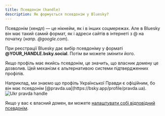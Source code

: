 ```yaml
---
title: Псевдонім (handle)
description: Як формується псевдонім у Bluesky?
---
```



Псевдонім (хендл) — це нікнейм, як і в інших соцмережах. Але в Bluesky він має такий самий формат,
як і адреси сайтів в інтернеті з @ на початку (_напр. @google.com_).

При реєстрації Bluesky дає вибір псевдоніму у форматі **@YOUR_HANDLE.bsky.social**. Потім ви можете
змінити його.

Якщо профіль має якийсь псевдонім, це значить, що власник домену це дозволив. Цей механізм є
альтернативою системи підтвердженних профілів.

<Aside>
  Наприклад, ми знаємо що профіль Української Правди є офіційним, бо він має псевдонім
  [@pravda.ua](https://bsky.app/profile/pravda.ua).
  <Img src="/images/handle-pravda.png" ar="1053/571" alt="Ukr pravda handle" />
</Aside>

Якщо у вас є власний домен, ви можете
[налаштувати собі відповідний псевдонім](/extra/custom-handle).
